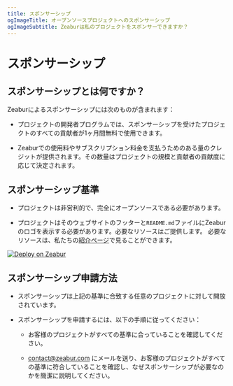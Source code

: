 ```yaml
---
title: スポンサーシップ
ogImageTitle: オープンソースプロジェクトへのスポンサーシップ
ogImageSubtitle: Zeaburは私のプロジェクトをスポンサーできますか？
---
```


# スポンサーシップ

## スポンサーシップとは何ですか？

Zeaburによるスポンサーシップには次のものが含まれます：

- プロジェクトの開発者プログラムでは、スポンサーシップを受けたプロジェクトのすべての貢献者が1ヶ月間無料で使用できます。

- Zeaburでの使用料やサブスクリプション料金を支払うためのある量のクレジットが提供されます。その数量はプロジェクトの規模と貢献者の貢献度に応じて決定されます。

## スポンサーシップ基準

- プロジェクトは非営利的で、完全にオープンソースである必要があります。

- プロジェクトはそのウェブサイトのフッターと`README.md`ファイルにZeaburのロゴを表示する必要があります。必要なリソースはご提供します。
必要なリソースは、私たちの[紹介ページ](https://dash.zeabur.com/account/referral)で見ることができます。

[![Deploy on Zeabur](https://zeabur.com/deployed-on-zeabur-dark.svg)](https://dash.zeabur.com/account/referral)

## スポンサーシップ申請方法

- スポンサーシップは上記の基準に合致する任意のプロジェクトに対して開放されています。

- スポンサーシップを申請するには、以下の手順に従ってください：

    - お客様のプロジェクトがすべての基準に合っていることを確認してください。

    - contact@zeabur.com にメールを送り、お客様のプロジェクトがすべての基準に符合していることを確認し、なぜスポンサーシップが必要なのかを簡潔に説明してください。
